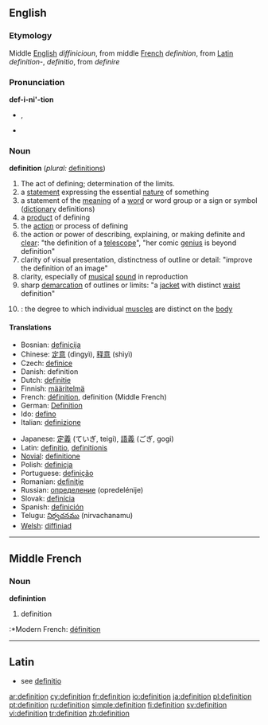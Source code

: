 {{see|définition}}
==English==

===Etymology===
Middle [[English]] ''diffinicioun'', from middle [[French]] ''definition'', from [[Latin]] ''definition-'', ''definitio'', from ''definire''

===Pronunciation===
'''def-i-ni'-tion'''
*{{IPA|/ˌdɛfəˈnɪʃən/}}, {{SAMPA|/%def@"nIS@n/}}
*{{audio|en-us-definition.ogg|Audio (US)}}

===Noun===
{{wikipedia}}
'''definition'''  (''plural:'' [[definitions]])
# The act of defining; determination of the limits.
# a [[statement]] expressing the essential [[nature]] of something
# a statement of the [[meaning]] of a [[word]] or word group or a sign or symbol ([[dictionary]] definitions)
# a [[product]] of defining
# the [[action]] or process of defining
# the action or power of describing, explaining, or making definite and [[clear]]: "the definition of a [[telescope]]", "her comic [[genius]] is beyond definition"
# clarity of visual presentation, distinctness of outline or detail: "improve the definition of an image"
# clarity, especially of [[musical]] [[sound]] in reproduction
# sharp [[demarcation]] of outlines or limits: "a [[jacket]] with distinct [[waist]] definition"
# {{bodybuilding}}: the degree to which individual [[muscle]]s are distinct on the [[body]]

====Translations====
{{top}}
*Bosnian: [[definicija]] {{f}}
*Chinese: [[定意]] (dìngyì), [[释意]] (shìyì)
*Czech: [[definice]] {{f}}
*Danish: definition
*Dutch: [[definitie]] {{f}}
*Finnish: [[määritelmä]]
*French: [[définition]], definition (Middle French)
*German: [[Definition]] {{f}}
*Ido: [[defino]]
*Italian: [[definizione]] {{f}}
{{mid}}
*Japanese: [[定義]] (ていぎ, teigi), [[語義]] (ごぎ, gogi)
*Latin: [[definitio]], [[definitionis]]
*[[Novial]]: [[definitione]]
*Polish: [[definicja]] {{f}}
*Portuguese: [[definição]] {{f}}
*Romanian: [[definiţie]] {{f}}
*Russian: [[определение]] (opredelénije) {{n}}
*Slovak: [[definícia]] {{f}}
*Spanish: [[definición]] {{f}}
*Telugu: [[నిర్వచనము]] (nirvachanamu)
*[[Welsh]]: [[diffiniad]] {{m}}
{{bottom}}

----

==Middle French==
===Noun===
'''definintion'''

# definition

:*Modern French: [[définition]]

----

==Latin==

*see [[definitio]]

[[ar:definition]]
[[cy:definition]]
[[fr:definition]]
[[io:definition]]
[[ja:definition]]
[[pl:definition]]
[[pt:definition]]
[[ru:definition]]
[[simple:definition]]
[[fi:definition]]
[[sv:definition]]
[[vi:definition]]
[[tr:definition]]
[[zh:definition]]